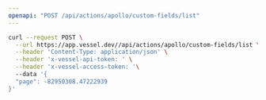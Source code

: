 ```yaml
---
openapi: "POST /api/actions/apollo/custom-fields/list"
---
```


<RequestExample>

```bash Request
curl --request POST \
  --url https://app.vessel.dev//api/actions/apollo/custom-fields/list \
  --header 'Content-Type: application/json' \
  --header 'x-vessel-api-token: ' \
  --header 'x-vessel-access-token: '\ 
  --data '{
  "page": -82950308.47222939
}'
```

</RequestExample>


      